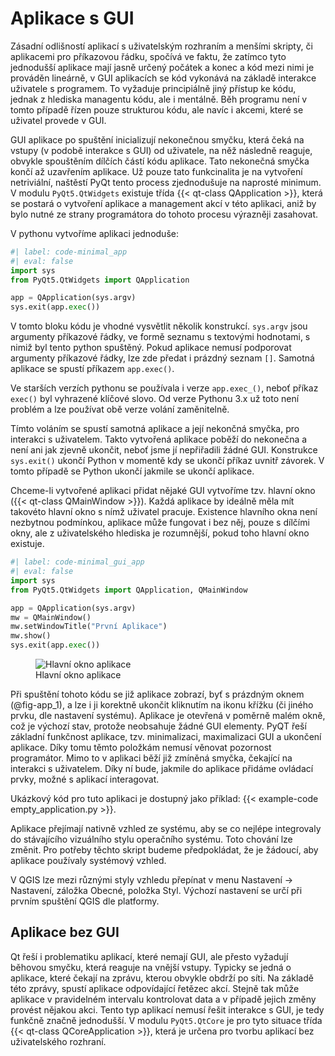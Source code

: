# Aplikace s GUI

Zásadní odlišností aplikací s uživatelským rozhraním a menšími skripty, či aplikacemi pro příkazovou řádku, spočívá ve faktu, že zatímco tyto jednodušší aplikace mají jasně určený počátek a konec a kód mezi nimi je prováděn lineárně, v GUI aplikacích se kód vykonává na základě interakce uživatele s programem. To vyžaduje principiálně jiný přístup ke kódu, jednak z hlediska managentu kódu, ale i mentálně. Běh programu není v tomto případě řízen pouze strukturou kódu, ale navíc i akcemi, které se uživatel provede v GUI.

GUI aplikace po spuštění inicializují nekonečnou smyčku, která čeká na vstupy (v podobě interakce s GUI) od uživatele, na něž následně reaguje, obvykle spouštěním dílčích částí kódu aplikace. Tato nekonečná smyčka končí až uzavřením aplikace. Už pouze tato funkcinalita je na vytvoření netriviální, naštěstí [PyQt]{.sw} tento process zjednodušuje na naprosté minimum. V modulu `PyQt5.QtWidgets` existuje třída {{< qt-class QApplication >}}, která se postará o vytvoření aplikace a management akcí v této aplikaci, aniž by bylo nutné ze strany programátora do tohoto procesu výrazněji zasahovat.


V pythonu vytvoříme aplikaci jednoduše:
```python
#| label: code-minimal_app
#| eval: false
import sys
from PyQt5.QtWidgets import QApplication

app = QApplication(sys.argv)
sys.exit(app.exec())
```

V tomto bloku kódu je vhodné vysvětlit několik konstrukcí. `sys.argv` jsou argumenty příkazové řádky, ve formě seznamu s textovými hodnotami, s nimiž byl tento python spuštěný. Pokud aplikace nemusí podporovat argumenty příkazové řádky, lze zde předat i prázdný seznam `[]`. Samotná aplikace se spustí příkazem `app.exec()`. 

:::{.callout-warning}
Ve starších verzích pythonu se používala i verze `app.exec_()`, neboť příkaz `exec()` byl vyhrazené klíčové slovo. Od verze Pythonu 3.x už toto není problém a lze používat obě verze volání zaměnitelně. 
:::

Tímto voláním se spustí samotná aplikace a její nekončná smyčka, pro interakci s uživatelem. Takto vytvořená aplikace poběží do nekonečna a není ani jak zjevně ukončit, neboť jsme jí nepřiřadili žádné GUI. Konstrukce `sys.exit()` ukončí Python v momentě kdy se ukončí příkaz uvnitř závorek. V tomto případě se Python ukončí jakmile se ukončí aplikace.

Chceme-li vytvořené aplikaci přidat nějaké GUI vytvoříme tzv. hlavní okno ({{< qt-class QMainWindow >}}). Každá aplikace by ideálně měla mít takovéto hlavní okno s nímž uživatel pracuje. Existence hlavního okna není nezbytnou podmínkou, aplikace může fungovat i bez něj, pouze s dílčími okny, ale z uživatelského hlediska je rozumnější, pokud toho hlavní okno existuje. 


```python
#| label: code-minimal_gui_app
#| eval: false
import sys
from PyQt5.QtWidgets import QApplication, QMainWindow

app = QApplication(sys.argv)
mw = QMainWindow()
mw.setWindowTitle("První Aplikace")
mw.show()
sys.exit(app.exec())
```

![Hlavní okno aplikace](/figures/minimal_app.png){#fig-app_1}

Při spuštění tohoto kódu se již aplikace zobrazí, byť s prázdným oknem (@fig-app_1), a lze i ji korektně ukončit kliknutím na ikonu křížku (či jiného prvku, dle nastavení systému). Aplikace je otevřená v poměrně malém okně, což je výchozí stav, protože neobsahuje žádné GUI elementy. [PyQT]{.sw} řeší základní funkčnost aplikace, tzv. minimalizaci, maximalizaci GUI a ukončení aplikace. Díky tomu těmto položkám nemusí věnovat pozornost programátor. Mimo to v aplikaci běží již zmíněná smyčka, čekající na interakci s uživatelem. Díky ní bude, jakmile do aplikace přidáme ovládací prvky, možné s aplikací interagovat.

Ukázkový kód pro tuto aplikaci je dostupný jako příklad: {{< example-code empty_application.py >}}.

Aplikace přejímají nativně vzhled ze systému, aby se co nejlépe integrovaly do stávajícího vizuálního stylu operačního systému. Toto chování lze změnit. Pro potřeby těchto skript budeme předpokládat, že je žádoucí, aby aplikace používaly systémový vzhled.

:::{.qgis}
V QGIS lze mezi různými styly vzhledu přepínat v menu [Nastavení]{.settings} -> [Nastavení]{.settings}, záložka [Obecné]{.settings}, položka [Styl]{.settings}. Výchozí nastavení se určí při prvním spuštění QGIS dle platformy.
:::

## Aplikace bez GUI

[Qt]{.sw} řeší i problematiku aplikací, které nemají GUI, ale přesto vyžadují běhovou smyčku, která reaguje na vnější vstupy. Typicky se jedná o aplikace, které čekají na zprávu, kterou obvykle obdrží po síti. Na základě této zprávy, spustí aplikace odpovídající řetězec akcí. Stejně tak může aplikace v pravidelném intervalu kontrolovat data a v případě jejich změny provést nějakou akci. Tento typ aplikací nemusí řešit interakce s GUI, je tedy funkčně značně jednodušší. V modulu `PyQt5.QtCore` je pro tyto situace třída {{< qt-class QCoreApplication >}}, která je určena pro tvorbu aplikací bez uživatelského rozhraní.
